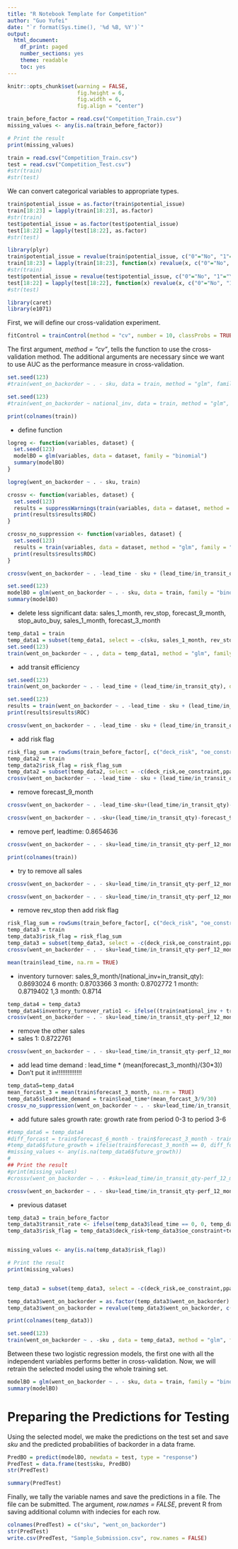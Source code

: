 ```yaml
---
title: "R Notebook Template for Competition"
author: "Guo Yufei"
date: "`r format(Sys.time(), '%d %B, %Y')`"
output:
  html_document:
    df_print: paged
    number_sections: yes
    theme: readable
    toc: yes
---
```


```r
knitr::opts_chunk$set(warning = FALSE, 
                      fig.height = 6,
                      fig.width = 6,
                      fig.align = "center")
```


```r
train_before_factor = read.csv("Competition_Train.csv")
missing_values <- any(is.na(train_before_factor))

# Print the result
print(missing_values)
```

```r
train = read.csv("Competition_Train.csv")
test = read.csv("Competition_Test.csv")
#str(train)
#str(test)
```


We can convert categorical variables to appropriate types.
```r
train$potential_issue = as.factor(train$potential_issue)
train[18:23] = lapply(train[18:23], as.factor)
#str(train)
test$potential_issue = as.factor(test$potential_issue)
test[18:22] = lapply(test[18:22], as.factor)
#str(test)

```


```r
library(plyr)
train$potential_issue = revalue(train$potential_issue, c("0"="No", "1"="Yes"))
train[18:23] = lapply(train[18:23], function(x) revalue(x, c("0"="No", "1"="Yes")))
#str(train)
test$potential_issue = revalue(test$potential_issue, c("0"="No", "1"="Yes"))
test[18:22] = lapply(test[18:22], function(x) revalue(x, c("0"="No", "1"="Yes")))
#str(test)
```


```r
library(caret)
library(e1071)
```


First, we will define our cross-validation experiment.
```r
fitControl = trainControl(method = "cv", number = 10, classProbs = TRUE, summaryFunction = twoClassSummary)
```
The first argument, *method = "cv"*, tells the function to use the cross-validation method. The additional arguments are necessary since we want to use AUC as the performance measure in cross-validation.


```r
set.seed(123)
#train(went_on_backorder ~ . - sku, data = train, method = "glm", family = "binomial", trControl = fitControl, metric = "ROC")
```


```r
set.seed(123)
#train(went_on_backorder ~ national_inv, data = train, method = "glm", family = "binomial", trControl = fitControl, metric = "ROC")
```


```r
print(colnames(train))
```

- define function

```r
logreg <- function(variables, dataset) {
  set.seed(123)
  modelBO = glm(variables, data = dataset, family = "binomial")
  summary(modelBO)
}
```

```r
logreg(went_on_backorder ~ . - sku, train)
```
```r
crossv <- function(variables, dataset) {
  set.seed(123)
  results = suppressWarnings(train(variables, data = dataset, method = "glm", family = "binomial", trControl = fitControl, metric = "ROC"))
  print(results$results$ROC)
}
```

```r
crossv_no_suppression <- function(variables, dataset) {
  set.seed(123)
  results = train(variables, data = dataset, method = "glm", family = "binomial", trControl = fitControl, metric = "ROC")
  print(results$results$ROC)
}
```

```r
crossv(went_on_backorder ~ . -lead_time - sku + (lead_time/in_transit_qty), train)
```



```r
set.seed(123)
modelBO = glm(went_on_backorder ~ . - sku, data = train, family = "binomial")
summary(modelBO)
```

- delete less significant data: sales_1_month, rev_stop, forecast_9_month, stop_auto_buy, sales_1_month, forecast_3_month

```r
temp_data1 = train
temp_data1 = subset(temp_data1, select = -c(sku, sales_1_month, rev_stop, forecast_9_month, stop_auto_buy, sales_1_month, forecast_3_month ))
set.seed(123)
train(went_on_backorder ~ . , data = temp_data1, method = "glm", family = "binomial", trControl = fitControl, metric = "ROC")
```

- add transit efficiency

```r
set.seed(123)
train(went_on_backorder ~ . - lead_time + (lead_time/in_transit_qty), data = temp_data1, method = "glm", family = "binomial", trControl = fitControl, metric = "ROC")
```

```r
set.seed(123)
results = train(went_on_backorder ~ . -lead_time - sku + (lead_time/in_transit_qty), data = train, method = "glm", family = "binomial", trControl = fitControl, metric = "ROC")
print(results$results$ROC)
```

```r
crossv(went_on_backorder ~ . -lead_time - sku + (lead_time/in_transit_qty) - forecast_9_month - rev_stop, train)
```



- add risk flag
```r
risk_flag_sum = rowSums(train_before_factor[, c("deck_risk", "oe_constraint", "ppap_risk", "stop_auto_buy", "rev_stop")])
temp_data2 = train
temp_data2$risk_flag = risk_flag_sum
temp_data2 = subset(temp_data2, select = -c(deck_risk,oe_constraint,ppap_risk,stop_auto_buy,rev_stop))
crossv(went_on_backorder ~ . -lead_time - sku + (lead_time/in_transit_qty), temp_data2)
```

- remove forecast_9_month

```r
crossv(went_on_backorder ~ . -lead_time-sku+(lead_time/in_transit_qty)-forecast_9_month, temp_data2)
```

```r
crossv(went_on_backorder ~ . -sku+(lead_time/in_transit_qty)-forecast_9_month, temp_data2)
```

- remove perf, leadtime: 0.8654636

```r
crossv(went_on_backorder ~ . - sku+lead_time/in_transit_qty-perf_12_month_avg-perf_6_month_avg-lead_time, temp_data2)
```
```r
print(colnames(train))
```


- try to remove all sales
```r
crossv(went_on_backorder ~ . - sku+lead_time/in_transit_qty-perf_12_month_avg-perf_6_month_avg-lead_time-sales_9_month, temp_data2)
```
```r
crossv(went_on_backorder ~ . - sku+lead_time/in_transit_qty-perf_12_month_avg-perf_6_month_avg-lead_time-, temp_data2)
```

- remove rev_stop then add risk flag
```r
risk_flag_sum = rowSums(train_before_factor[, c("deck_risk", "oe_constraint", "ppap_risk", "stop_auto_buy")])
temp_data3 = train
temp_data3$risk_flag = risk_flag_sum
temp_data3 = subset(temp_data3, select = -c(deck_risk,oe_constraint,ppap_risk,stop_auto_buy,rev_stop))
crossv(went_on_backorder ~ . - sku+lead_time/in_transit_qty-perf_12_month_avg-perf_6_month_avg-lead_time-sales_9_month, temp_data3)
```

```r
mean(train$lead_time, na.rm = TRUE)
```


- inventory turnover: sales_9_month/(national_inv+in_transit_qty): 0.8693024
6 month: 0.8703366
3 month: 0.8702772
1 month: 0.8719402
1,3 month: 0.8714

```r
temp_data4 = temp_data3
temp_data4$inventory_turnover_ratio1 <- ifelse((train$national_inv + train$in_transit_qty) == 0, 0, train$sales_1_month / ((train$national_inv + train$in_transit_qty) / 2))
crossv(went_on_backorder ~ . - sku+lead_time/in_transit_qty-perf_12_month_avg-perf_6_month_avg-lead_time, temp_data4)
```

- remove the other sales
- sales 1: 0.8722761
```r
crossv(went_on_backorder ~ . - sku+lead_time/in_transit_qty-perf_12_month_avg-perf_6_month_avg-lead_time-sales_1_month-min_bank, temp_data4)
```

- add lead time demand : lead_time * (mean(forecast_3_month)/(30*3))
- Don't put it in!!!!!!!!!!!!!!
```r
temp_data5=temp_data4
mean_forcast_3 = mean(train$forecast_3_month, na.rm = TRUE)
temp_data5$leadtime_demand = train$lead_time*(mean_forcast_3/9/30)
crossv_no_suppression(went_on_backorder ~ . - sku+lead_time/in_transit_qty-perf_12_month_avg-perf_6_month_avg-lead_time-sales_1_month-min_bank, temp_data5)

```

- add future sales growth rate: growth rate from period 0-3 to period 3-6
```r
#temp_data6 = temp_data4
#diff_forcast = train$forecast_6_month - train$forecast_3_month - train$forecast_3_month
#temp_data6$future_growth = ifelse(train$forecast_3_month == 0, diff_forcast/1, #diff_forcast/train$forecast_3_month)
#missing_values <- any(is.na(temp_data6$future_growth))
#
## Print the result
#print(missing_values)
#crossv(went_on_backorder ~ . - #sku+lead_time/in_transit_qty-perf_12_month_avg-perf_6_month_avg-lead_time-sales_1_month-min_bank, temp_data6)
```

```r
crossv(went_on_backorder ~ . - sku+lead_time/in_transit_qty-perf_12_month_avg-perf_6_month_avg-lead_time-sales_1_month-min_bank-forecast_6_month, temp_data6)
```


- previous dataset
```r
temp_data3 = train_before_factor
temp_data3$transit_rate <- ifelse(temp_data3$lead_time == 0, 0, temp_data3$in_transit_qty / temp_data3$lead_time)
temp_data3$risk_flag = temp_data3$deck_risk+temp_data3$oe_constraint+temp_data3$ppap_risk+temp_data3$stop_auto_buy+temp_data3$rev_stop+temp_data3$potential_issue


missing_values <- any(is.na(temp_data3$risk_flag))

# Print the result
print(missing_values)


temp_data3 = subset(temp_data3, select = -c(deck_risk,oe_constraint,ppap_risk,stop_auto_buy,rev_stop,potential_issue))

temp_data3$went_on_backorder = as.factor(temp_data3$went_on_backorder)
temp_data3$went_on_backorder = revalue(temp_data3$went_on_backorder, c("0"="No", "1"="Yes"))

print(colnames(temp_data3))

set.seed(123)
train(went_on_backorder ~ . -sku , data = temp_data3, method = "glm", family = "binomial", trControl = fitControl, metric = "ROC")

```



Between these two logistic regression models, the first one with all the independent variables performs better in cross-validation. Now, we will retrain the selected model using the whole training set.
```r
modelBO = glm(went_on_backorder ~ . - sku, data = train, family = "binomial")
summary(modelBO)
```


# Preparing the Predictions for Testing


Using the selected model, we make the predictions on the test set and save *sku* and the predicted probabilities of backorder in a data frame.
```r
PredBO = predict(modelBO, newdata = test, type = "response")
PredTest = data.frame(test$sku, PredBO)
str(PredTest)
```


```r
summary(PredTest)
```


Finally, we tally the variable names and save the predictions in a file. The file can be submitted. The argument, *row.names = FALSE*, prevent R from saving additional column with indecies for each row.
```r
colnames(PredTest) = c("sku", "went_on_backorder")
str(PredTest)
write.csv(PredTest, "Sample_Submission.csv", row.names = FALSE)
```


